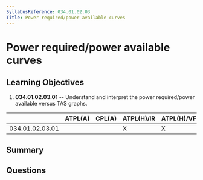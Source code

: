 ```yaml
---
SyllabusReference: 034.01.02.03
Title: Power required/power available curves
---
```


# Power required/power available curves

## Learning Objectives

1. **034.01.02.03.01** -- Understand and interpret the power required/power
   available versus TAS graphs.

|                 | ATPL(A) | CPL(A) | ATPL(H)/IR | ATPL(H)/VFR | CPL(H) | IR  | CBIR(A) |
| --------------- | ------- | ------ | ---------- | ----------- | ------ | --- | ------- |
| 034.01.02.03.01 |         |        | X          | X           | X      |     |         |

## Summary

## Questions
